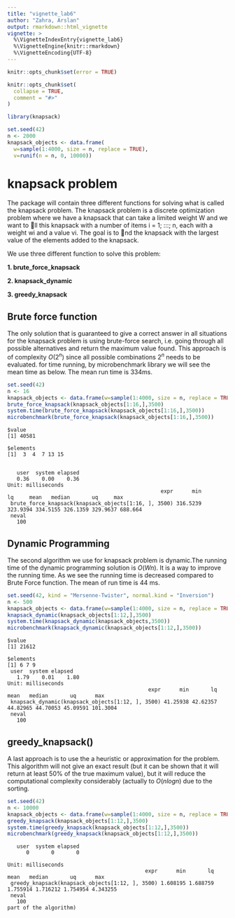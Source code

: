 ```yaml
---
title: "vignette_lab6"
author: "Zahra, Arslan"
output: rmarkdown::html_vignette
vignette: >
  %\VignetteIndexEntry{vignette_lab6}
  %\VignetteEngine{knitr::rmarkdown}
  %\VignetteEncoding{UTF-8}
---
```


```r
knitr::opts_chunk$set(error = TRUE)

knitr::opts_chunk$set(
  collapse = TRUE,
  comment = "#>"
)
```

```r
library(knapsack)
```


```r
set.seed(42)
n <- 2000
knapsack_objects <- data.frame(
  w=sample(1:4000, size = n, replace = TRUE),
  v=runif(n = n, 0, 10000))
```
#  knapsack problem 


The package will contain three different functions for solving what is called the knapsack problem.
The knapsack problem is a discrete optimization problem where we have a knapsack that can take a
limited weight W and we want to ll this knapsack with a number of items i = 1; :::; n, each with a
weight wi and a value vi. The goal is to nd the knapsack with the largest value of the elements added
to the knapsack.

We use three different function to solve this problem:
<p>
**1. brute_force_knapsack**

**2. knapsack_dynamic**

**3. greedy_knapsack**

## Brute force function

The only solution that is guaranteed to give a correct answer in all situations for the knapsack problem
is using brute-force search, i.e. going through all possible alternatives and return the maximum value
found. This approach is of complexity $O(2^n)$ since all possible combinations $2^n$ needs to be evaluated.
for time running, by microbenchmark library we will see the mean time as below. The mean run time is 334ms.

```r
set.seed(42)
n <- 16
knapsack_objects <- data.frame(w=sample(1:4000, size = n, replace = TRUE),v=runif(n = n, 0, 10000))
brute_force_knapsack(knapsack_objects[1:16,],3500)
system.time(brute_force_knapsack(knapsack_objects[1:16,],3500))
microbenchmark(brute_force_knapsack(knapsack_objects[1:16,],3500))
```

```
$value
[1] 40581

$elements
[1]  3  4  7 13 15


   user  system elapsed 
   0.36    0.00    0.36 
Unit: milliseconds
                                                 expr      min       lq     mean   median       uq     max
 brute_force_knapsack(knapsack_objects[1:16, ], 3500) 316.5239 323.9394 334.5155 326.1359 329.9637 688.664
 neval
   100
```   
## Dynamic Programming
<p> The second algorithm we use for knapsack problem is dynamic.The running time of the dynamic programming solution is $O(Wn)$. It is a way to improve the running time. As we see the running time is decreased compared to Brute Force function. The mean of run time is 44 ms.
```r
set.seed(42, kind = "Mersenne-Twister", normal.kind = "Inversion")
n <- 500
knapsack_objects <- data.frame(w=sample(1:4000, size = n, replace = TRUE),v=runif(n = n, 0, 10000))
knapsack_dynamic(knapsack_objects[1:12,],3500)
system.time(knapsack_dynamic(knapsack_objects,3500))
microbenchmark(knapsack_dynamic(knapsack_objects[1:12,],3500))
```
```
$value
[1] 21612

$elements
[1] 6 7 9
 user  system elapsed 
   1.79    0.01    1.80 
Unit: milliseconds
                                             expr      min       lq     mean   median       uq      max
 knapsack_dynamic(knapsack_objects[1:12, ], 3500) 41.25938 42.62357 44.82965 44.70053 45.09591 101.3004
 neval
   100
```
##  greedy_knapsack()
<p> A last approach is to use the a heuristic or approximation for the problem. This algorithm will not
give an exact result (but it can be shown that it will return at least 50% of the true maximum value),
but it will reduce the computational complexity considerably (actually to $O(n log n)$ due to the sorting.
```r
set.seed(42)
n <- 10000
knapsack_objects <- data.frame(w=sample(1:4000, size = n, replace = TRUE),v=runif(n = n, 0, 10000))
greedy_knapsack(knapsack_objects[1:12,],3500)
system.time(greedy_knapsack(knapsack_objects[1:12,],3500))
microbenchmark(greedy_knapsack(knapsack_objects[1:12,],3500))
```


```
   user  system elapsed 
      0       0       0 

Unit: milliseconds
                                            expr      min       lq     mean   median       uq      max
 greedy_knapsack(knapsack_objects[1:12, ], 3500) 1.608195 1.688759 1.755914 1.716212 1.754954 4.343255
 neval
   100
part of the algorithm)
```